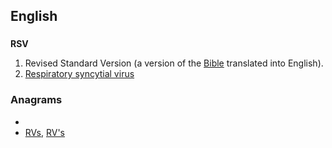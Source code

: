 ==English==

==={{initialism}}===
'''RSV'''

# Revised Standard Version (a version of the [[Bible]] translated into English).
# [[respiratory syncytial virus|Respiratory syncytial virus]]

===Anagrams===
* {{alphagram|rsv}}
* [[RVs#English|RVs]], [[RV's#English|RV's]]